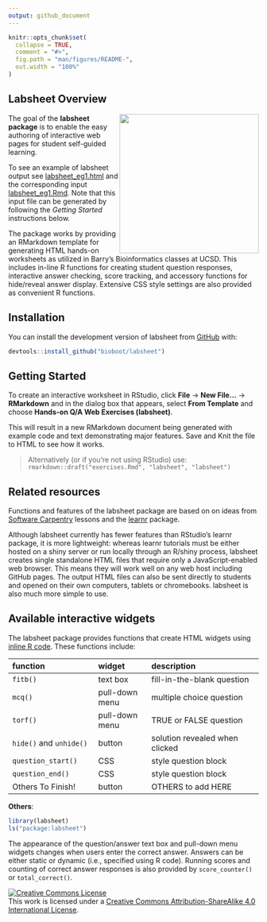 ```yaml
---
output: github_document
---
```


<!-- README.md is generated from README.Rmd. Please edit that file -->


```r
knitr::opts_chunk$set(
  collapse = TRUE,
  comment = "#>",
  fig.path = "man/figures/README-",
  out.width = "100%"
)
```


## Labsheet Overview

<img align="right" src="http://thegrantlab.org/misc/logo.png"  width="280px" />

The goal of the **labsheet package** is to enable the easy authoring of interactive web pages for student self-guided learning.

To see an example of labsheet output see [labsheet_eg1.html](http://thegrantlab.org/misc/labsheet_eg1.html) and the corresponding input [labsheet_eg1.Rmd](http://thegrantlab.org/misc/labsheet_eg1.Rmd). Note that this input file can be generated by following the *Getting Started* instructions below.

The package works by providing an RMarkdown template for generating HTML hands-on worksheets as utilized in Barry's Bioinformatics classes at UCSD. This includes in-line R functions for creating student question responses, interactive answer checking, score tracking, and accessory functions for hide/reveal answer display. Extensive CSS style settings are also provided as convenient R functions.  


## Installation

You can install the development version of labsheet from [GitHub](https://github.com/bioboot/labsheet) with:

```r
devtools::install_github("bioboot/labsheet")
```

## Getting Started
To create an interactive worksheet in RStudio, click **File** -> **New File...** -> **RMarkdown** and in the dialog box that appears, select **From Template** and choose **Hands-on Q/A Web Exercises (labsheet)**.

This will result in a new RMarkdown document being generated with example code and text demonstrating major features. Save and Knit the file to HTML to see how it works.

> Alternatively (or if you're not using RStudio) use:  
>  `rmarkdown::draft("exercises.Rmd", "labsheet", "labsheet")`



## Related resources
Functions and features of the labsheet package are based on on ideas from [Software Carpentry](https://software-carpentry.org/lessons/) lessons and the [learnr](https://rstudio.github.io/learnr/) package.  

Although labsheet currently has fewer features than RStudio's learnr package, it is more lightweight: whereas learnr tutorials must be either hosted on a shiny server or run locally through an R/shiny process, labsheet creates single standalone HTML files that require only a JavaScript-enabled web browser. This means they will work well on any web host including GitHub pages. The output HTML files can also be sent directly to students and opened on their own computers, tablets or chromebooks. labsheet is also much more simple to use.


## Available interactive widgets 

The labsheet package provides functions that create HTML widgets using [inline R code](https://github.com/rstudio/cheatsheets/raw/master/rmarkdown-2.0.pdf).  These functions include:

|function                |widget         |description                    |
|:-----------------------|:--------------|:------------------------------|
|`fitb()`                |text box       |fill-in-the-blank question     |
|`mcq()`                 |pull-down menu |multiple choice question       |
|`torf()`                |pull-down menu |TRUE or FALSE question         |
|`hide()` and `unhide()` |button         |solution revealed when clicked |
|`question_start()`      |CSS            |style question block           |
|`question_end()`        |CSS            |style question block           |
| Others To Finish!      |button         |OTHERS to add HERE             |

**Others**:  

```r
library(labsheet)
ls("package:labsheet")
```


The appearance of the question/answer text box and pull-down menu widgets changes when users enter the correct answer. Answers can be either static or dynamic (i.e., specified using R code). Running scores and counting of correct answer responses is also provided by `score_counter()` or `total_correct()`.  


<a rel="license" href="http://creativecommons.org/licenses/by-sa/4.0/"><img alt="Creative Commons License" style="border-width:0" src="https://i.creativecommons.org/l/by-sa/4.0/88x31.png" /></a><br />This work is licensed under a <a rel="license" href="http://creativecommons.org/licenses/by-sa/4.0/">Creative Commons Attribution-ShareAlike 4.0 International License</a>.
